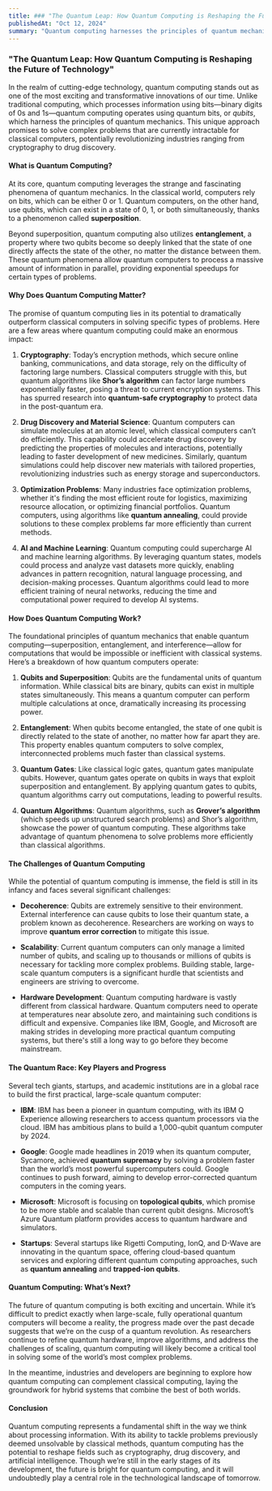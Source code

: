 ```yaml
---
title: ### "The Quantum Leap: How Quantum Computing is Reshaping the Future of Technology"
publishedAt: "Oct 12, 2024"
summary: "Quantum computing harnesses the principles of quantum mechanics, utilizing qubits for vastly superior processing power, enabling breakthroughs in cryptography, drug discovery, optimization, and AI."
---
```


### "The Quantum Leap: How Quantum Computing is Reshaping the Future of Technology"

In the realm of cutting-edge technology, quantum computing stands out as one of the most exciting and transformative innovations of our time. Unlike traditional computing, which processes information using bits—binary digits of 0s and 1s—quantum computing operates using quantum bits, or _qubits_, which harness the principles of quantum mechanics. This unique approach promises to solve complex problems that are currently intractable for classical computers, potentially revolutionizing industries ranging from cryptography to drug discovery.

#### What is Quantum Computing?

At its core, quantum computing leverages the strange and fascinating phenomena of quantum mechanics. In the classical world, computers rely on bits, which can be either 0 or 1. Quantum computers, on the other hand, use qubits, which can exist in a state of 0, 1, or both simultaneously, thanks to a phenomenon called **superposition**.

Beyond superposition, quantum computing also utilizes **entanglement**, a property where two qubits become so deeply linked that the state of one directly affects the state of the other, no matter the distance between them. These quantum phenomena allow quantum computers to process a massive amount of information in parallel, providing exponential speedups for certain types of problems.

#### Why Does Quantum Computing Matter?

The promise of quantum computing lies in its potential to dramatically outperform classical computers in solving specific types of problems. Here are a few areas where quantum computing could make an enormous impact:

1. **Cryptography**: Today’s encryption methods, which secure online banking, communications, and data storage, rely on the difficulty of factoring large numbers. Classical computers struggle with this, but quantum algorithms like **Shor’s algorithm** can factor large numbers exponentially faster, posing a threat to current encryption systems. This has spurred research into **quantum-safe cryptography** to protect data in the post-quantum era.

2. **Drug Discovery and Material Science**: Quantum computers can simulate molecules at an atomic level, which classical computers can’t do efficiently. This capability could accelerate drug discovery by predicting the properties of molecules and interactions, potentially leading to faster development of new medicines. Similarly, quantum simulations could help discover new materials with tailored properties, revolutionizing industries such as energy storage and superconductors.

3. **Optimization Problems**: Many industries face optimization problems, whether it's finding the most efficient route for logistics, maximizing resource allocation, or optimizing financial portfolios. Quantum computers, using algorithms like **quantum annealing**, could provide solutions to these complex problems far more efficiently than current methods.

4. **AI and Machine Learning**: Quantum computing could supercharge AI and machine learning algorithms. By leveraging quantum states, models could process and analyze vast datasets more quickly, enabling advances in pattern recognition, natural language processing, and decision-making processes. Quantum algorithms could lead to more efficient training of neural networks, reducing the time and computational power required to develop AI systems.

#### How Does Quantum Computing Work?

The foundational principles of quantum mechanics that enable quantum computing—superposition, entanglement, and interference—allow for computations that would be impossible or inefficient with classical systems. Here’s a breakdown of how quantum computers operate:

1. **Qubits and Superposition**: Qubits are the fundamental units of quantum information. While classical bits are binary, qubits can exist in multiple states simultaneously. This means a quantum computer can perform multiple calculations at once, dramatically increasing its processing power.

2. **Entanglement**: When qubits become entangled, the state of one qubit is directly related to the state of another, no matter how far apart they are. This property enables quantum computers to solve complex, interconnected problems much faster than classical systems.

3. **Quantum Gates**: Like classical logic gates, quantum gates manipulate qubits. However, quantum gates operate on qubits in ways that exploit superposition and entanglement. By applying quantum gates to qubits, quantum algorithms carry out computations, leading to powerful results.

4. **Quantum Algorithms**: Quantum algorithms, such as **Grover’s algorithm** (which speeds up unstructured search problems) and Shor’s algorithm, showcase the power of quantum computing. These algorithms take advantage of quantum phenomena to solve problems more efficiently than classical algorithms.

#### The Challenges of Quantum Computing

While the potential of quantum computing is immense, the field is still in its infancy and faces several significant challenges:

- **Decoherence**: Qubits are extremely sensitive to their environment. External interference can cause qubits to lose their quantum state, a problem known as decoherence. Researchers are working on ways to improve **quantum error correction** to mitigate this issue.

- **Scalability**: Current quantum computers can only manage a limited number of qubits, and scaling up to thousands or millions of qubits is necessary for tackling more complex problems. Building stable, large-scale quantum computers is a significant hurdle that scientists and engineers are striving to overcome.

- **Hardware Development**: Quantum computing hardware is vastly different from classical hardware. Quantum computers need to operate at temperatures near absolute zero, and maintaining such conditions is difficult and expensive. Companies like IBM, Google, and Microsoft are making strides in developing more practical quantum computing systems, but there's still a long way to go before they become mainstream.

#### The Quantum Race: Key Players and Progress

Several tech giants, startups, and academic institutions are in a global race to build the first practical, large-scale quantum computer:

- **IBM**: IBM has been a pioneer in quantum computing, with its IBM Q Experience allowing researchers to access quantum processors via the cloud. IBM has ambitious plans to build a 1,000-qubit quantum computer by 2024.

- **Google**: Google made headlines in 2019 when its quantum computer, Sycamore, achieved **quantum supremacy** by solving a problem faster than the world’s most powerful supercomputers could. Google continues to push forward, aiming to develop error-corrected quantum computers in the coming years.

- **Microsoft**: Microsoft is focusing on **topological qubits**, which promise to be more stable and scalable than current qubit designs. Microsoft’s Azure Quantum platform provides access to quantum hardware and simulators.

- **Startups**: Several startups like Rigetti Computing, IonQ, and D-Wave are innovating in the quantum space, offering cloud-based quantum services and exploring different quantum computing approaches, such as **quantum annealing** and **trapped-ion qubits**.

#### Quantum Computing: What’s Next?

The future of quantum computing is both exciting and uncertain. While it’s difficult to predict exactly when large-scale, fully operational quantum computers will become a reality, the progress made over the past decade suggests that we’re on the cusp of a quantum revolution. As researchers continue to refine quantum hardware, improve algorithms, and address the challenges of scaling, quantum computing will likely become a critical tool in solving some of the world’s most complex problems.

In the meantime, industries and developers are beginning to explore how quantum computing can complement classical computing, laying the groundwork for hybrid systems that combine the best of both worlds.

#### Conclusion

Quantum computing represents a fundamental shift in the way we think about processing information. With its ability to tackle problems previously deemed unsolvable by classical methods, quantum computing has the potential to reshape fields such as cryptography, drug discovery, and artificial intelligence. Though we’re still in the early stages of its development, the future is bright for quantum computing, and it will undoubtedly play a central role in the technological landscape of tomorrow.
